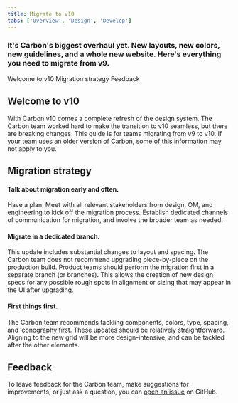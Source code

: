 ```yaml
---
title: Migrate to v10
tabs: ['Overview', 'Design', 'Develop']
---
```


### It's Carbon's biggest overhaul yet. New layouts, new colors, new guidelines, and a whole new website. Here's everything you need to migrate from v9.

<AnchorLinks>

<AnchorLink>Welcome to v10</AnchorLink>
<AnchorLink>Migration strategy</AnchorLink>
<AnchorLink>Feedback</AnchorLink>

</AnchorLinks>

## Welcome to v10

With Carbon v10 comes a complete refresh of the design system. The Carbon team worked hard to make the transition to v10 seamless, but there are breaking changes. This guide is for teams migrating from v9 to v10. If your team uses an older version of Carbon, some of this information may not apply to you.

<Row>
<Column colLg={4} colMd={4} noGutterSm>
<ResourceCard
    subTitle="Looking for v9?"
    href="https://v9.carbondesignsystem.com/"
    >

<MdxIcon name="codesandbox" />

  </ResourceCard>
</Column>
</Row>

## Migration strategy

#### Talk about migration early and often.

Have a plan. Meet with all relevant stakeholders from design, OM, and engineering to kick off the migration process. Establish dedicated channels of communication for migration, and involve the broader team as needed.

#### Migrate in a dedicated branch.

This update includes substantial changes to layout and spacing. The Carbon team does not recommend upgrading piece-by-piece on the production build. Product teams should perform the migration first in a separate branch (or branches). This allows the creation of new design specs for any possible rough spots in alignment or sizing that may appear in the UI after upgrading.

#### First things first.

The Carbon team recommends tackling components, colors, type, spacing, and iconography first. These updates should be relatively straightforward. Aligning to the new grid will be more design-intensive, and can be tackled after the other elements.

## Feedback

To leave feedback for the Carbon team, make suggestions for improvements, or just ask a question, you can [open an issue](https://github.com/carbon-design-system/carbon/issues/new?template=feedback.md&labels=feedback&title=User+feedback+for+Migration+Overview+page) on GitHub.
